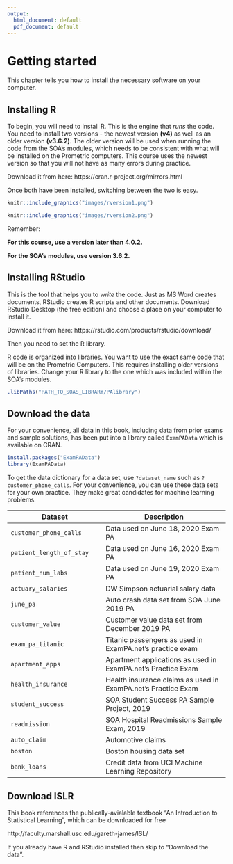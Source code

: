```yaml
---
output:
  html_document: default
  pdf_document: default
---
```

# Getting started 

This chapter tells you how to install the necessary software on your computer.

## Installing R

To begin, you will need to install R.  This is the engine that *runs* the code.  You need to install two versions - the newest version **(v4)** as well as an older version **(v3.6.2)**.  The older version will be used when running the code from the SOA's modules, which needs to be consistent with what will be installed on the Prometric computers.  This course uses the newest version so that you will not have as many errors during practice.

Download it from here: https://cran.r-project.org/mirrors.html

Once both have been installed, switching between the two is easy.

```r
knitr::include_graphics("images/rversion1.png")
```


```r
knitr::include_graphics("images/rversion2.png")
```

Remember: 

**For this course, use a version later than 4.0.2.**

**For the SOA's modules, use version 3.6.2.**

## Installing RStudio

This is the tool that helps you to *write* the code.  Just as MS Word creates documents, RStudio creates R scripts and other documents.  Download RStudio Desktop (the free edition) and choose a place on your computer to install it.

Download it from here: https://rstudio.com/products/rstudio/download/

Then you need to set the R library.

R code is organized into libraries.  You want to use the exact same code that will be on the Prometric Computers.  This requires installing older versions of libraries.  Change your R library to the one which was included within the SOA's modules.

```r
.libPaths("PATH_TO_SOAS_LIBRARY/PAlibrary")
```

## Download the data

For your convenience, all data in this book, including data from prior exams and sample solutions, has been put into a library called `ExamPAData` which is available on CRAN.

```r
install.packages("ExamPAData")
library(ExamPAData)
```

To get the data dictionary for a data set, use `?dataset_name` such as `?customer_phone_calls`.  For your convenience, you can use these data sets for your own practice.  They make great candidates for machine learning problems. 

| Dataset   |      Description      |
|----------|-------------|
|`customer_phone_calls`| Data used on June 18, 2020 Exam PA |
|`patient_length_of_stay`| Data used on June 16, 2020 Exam PA|
|`patient_num_labs`| Data used on June 19, 2020 Exam PA |
|`actuary_salaries`| DW Simpson actuarial salary data|
|`june_pa`|Auto crash data set from SOA June 2019 PA|
|`customer_value`| Customer value data set from December 2019 PA|
|`exam_pa_titanic`| Titanic passengers as used in ExamPA.net's practice exam |
|`apartment_apps`| Apartment applications as used in ExamPA.net's Practice Exam|
|`health_insurance`| Health insurance claims as used in ExamPA.net's Practice Exam|
|`student_success`| SOA Student Success PA Sample Project, 2019|
|`readmission`| SOA Hospital Readmissions Sample Exam, 2019 |
|`auto_claim`| Automotive claims |
|`boston`| Boston housing data set |
|`bank_loans`| Credit data from UCI Machine Learning Repository |


## Download ISLR

This book references the publically-avialable textbook "An Introduction to Statistical Learning", which can be downloaded for free

http://faculty.marshall.usc.edu/gareth-james/ISL/

If you already have R and RStudio installed then skip to "Download the data". 
